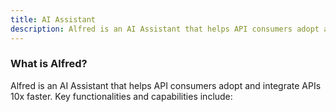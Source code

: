 ```yaml
---
title: AI Assistant
description: Alfred is an AI Assistant that helps API consumers adopt and integrate APIs 10x faster.
---
```




### What is Alfred?

Alfred is an AI Assistant that helps API consumers adopt and integrate APIs 10x faster. Key functionalities and capabilities include: 
